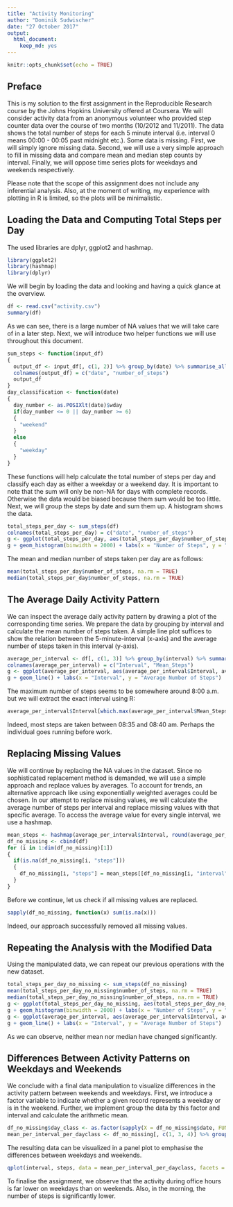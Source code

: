 ```yaml
---
title: "Activity Monitoring"
author: "Dominik Sudwischer"
date: "27 October 2017"
output: 
  html_document: 
    keep_md: yes
---
```


```r
knitr::opts_chunk$set(echo = TRUE)
```

## Preface
This is my solution to the first assignment in the Reproducible Research course by the Johns Hopkins University offered at Coursera. We will consider activity data from an anonymous volunteer who provided step counter data over the course of two months (10/2012 and 11/2011). The data shows the total number of steps for each 5 minute interval (i.e. interval 0 means 00:00 - 00:05 past midnight etc.). Some data is missing. First, we will simply ignore missing data. Second, we will use a very simple approach to fill in missing data and compare mean and median step counts by interval. Finally, we will oppose time series plots for weekdays and weekends respectively.

Please note that the scope of this assignment does not include any inferential analysis. Also, at the moment of writing, my experience with plotting in R is limited, so the plots will be minimalistic.

## Loading the Data and Computing Total Steps per Day
The used libraries are dplyr, ggplot2 and hashmap.
```r
library(ggplot2)
library(hashmap)
library(dplyr)
```
We will begin by loading the data and looking and having a quick glance at the overview. 
```r
df <- read.csv("activity.csv")
summary(df)
```
As we can see, there is a large number of NA values that we will take care of in a later step. Next, we will introduce two helper functions we will use throughout this document.
```r
sum_steps <- function(input_df)
{
  output_df <- input_df[, c(1, 2)] %>% group_by(date) %>% summarise_all(funs(sum))
  colnames(output_df) = c("date", "number_of_steps")
  output_df
}
day_classification <- function(date)
{
  day_number <- as.POSIXlt(date)$wday
  if(day_number <= 0 || day_number >= 6)
  {
    "weekend"
  }
  else
  {
    "weekday"
  }
}
```
These functions will help calculate the total number of steps per day and classify each day as either a weekday or a weekend day. It is important to note that the sum will only be non-NA for days with complete records. Otherwise the data would be biased because them sum would be too little.
Next, we will group the steps by date and sum them up. A histogram shows the data.
```r
total_steps_per_day <- sum_steps(df)
colnames(total_steps_per_day) = c("date", "number_of_steps")
g <- ggplot(total_steps_per_day, aes(total_steps_per_day$number_of_steps))
g + geom_histogram(binwidth = 2000) + labs(x = "Number of Steps", y = "Count")
```

The mean and median number of steps taken per day are as follows:
```r
mean(total_steps_per_day$number_of_steps, na.rm = TRUE)
median(total_steps_per_day$number_of_steps, na.rm = TRUE)
```

## The Average Daily Activity Pattern
We can inspect the average daily activity pattern by drawing a plot of the corresponding time series. We prepare the data by grouping by interval and calculate the mean number of steps taken. A simple line plot suffices to show the relation between the 5-minute-interval (x-axis) and the average number of steps taken in this interval (y-axis).
```r
average_per_interval <- df[, c(1, 3)] %>% group_by(interval) %>% summarise_all(funs(mean), na.rm = TRUE)
colnames(average_per_interval) = c("Interval", "Mean_Steps")
g <- ggplot(average_per_interval, aes(average_per_interval$Interval, average_per_interval$Mean_Steps))
g + geom_line() + labs(x = "Interval", y = "Average Number of Steps")
```

The maximum number of steps seems to be somewhere around 8:00 a.m. but we will extract the exact interval using R:
```r
average_per_interval$Interval[which.max(average_per_interval$Mean_Steps)]
```
Indeed, most steps are taken between 08:35 and 08:40 am. Perhaps the individual goes running before work.

## Replacing Missing Values
We will continue by replacing the NA values in the dataset. Since no sophisticated replacement method is demanded, we will use a simple approach and replace values by averages. To account for trends, an alternative approach like using exponentially weighted averages could be chosen.
In our attempt to replace missing values, we will calculate the average number of steps per interval and replace missing values with that specific average. To access the average value for every single interval, we use a hashmap.
```r
mean_steps <- hashmap(average_per_interval$Interval, round(average_per_interval$Mean_Steps))
df_no_missing <- cbind(df)
for (i in 1:dim(df_no_missing)[1])
{
  if(is.na(df_no_missing[i, "steps"]))
  {
    df_no_missing[i, "steps"] = mean_steps[[df_no_missing[i, "interval"]]]
  }
}
```
Before we continue, let us check if all missing values are replaced.
```r
sapply(df_no_missing, function(x) sum(is.na(x)))
```
Indeed, our approach successfully removed all missing values.

## Repeating the Analysis with the Modified Data
Using the manipulated data, we can repeat our previous operations with the new dataset.
```r
total_steps_per_day_no_missing <- sum_steps(df_no_missing)
mean(total_steps_per_day_no_missing$number_of_steps, na.rm = TRUE)
median(total_steps_per_day_no_missing$number_of_steps, na.rm = TRUE)
g <- ggplot(total_steps_per_day_no_missing, aes(total_steps_per_day_no_missing$number_of_steps))
g + geom_histogram(binwidth = 2000) + labs(x = "Number of Steps", y = "Count")
g <- ggplot(average_per_interval, aes(average_per_interval$Interval, average_per_interval$Mean_Steps))
g + geom_line() + labs(x = "Interval", y = "Average Number of Steps")
```

As we can observe, neither mean nor median have changed significantly. 

## Differences Between Activity Patterns on Weekdays and Weekends
We conclude with a final data manipulation to visualize differences in the activity pattern between weekends and weekdays. First, we introduce a factor variable to indicate whether a given record represents a weekday or is in the weekend. Further, we implement group the data by this factor and interval and calculate the arithmetic mean.
```r
df_no_missing$day_class <- as.factor(sapply(X = df_no_missing$date, FUN = day_classification))
mean_per_interval_per_dayclass <- df_no_missing[, c(1, 3, 4)] %>% group_by(interval, day_class) %>% summarise_all(funs(mean), na.rm = TRUE)
```
The resulting data can be visualized in a panel plot to emphasise the differences between weekdays and weekends.
```r
qplot(interval, steps, data = mean_per_interval_per_dayclass, facets = ~day_class, geom = "line")
```

To finalise the assignment, we observe that the activity during office hours is far lower on weekdays than on weekends. Also, in the morning, the number of steps is significantly lower.